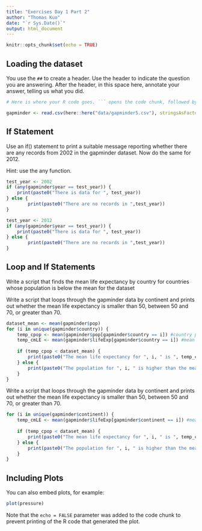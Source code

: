```yaml
---
title: "Exercises Day 1 Part 2"
author: "Thomas Kuo"
date: "`r Sys.Date()`"
output: html_document
---
```


```r
knitr::opts_chunk$set(echo = TRUE)
```

## Loading the dataset

You use the `##` to create a header. Use the header to indicate the question you are answering. After the header, in this space here, annotate your answer, telling us what you did.

```r
# Here is where your R code goes. ``` opens the code chunk, followed by {r}. Then ``` closes the chunk. When you 'knit' the file, the codes will evaluate.

gapminder <- read.csv(here::here("data/gapminder5.csv"), stringsAsFactors=FALSE)
```

## If Statement
Use an if() statement to print a suitable message reporting whether there are any records from 2002 in the gapminder dataset. Now do the same for 2012.

Hint: use the any function.
```r
test_year <- 2002
if (any(gapminder$year == test_year)) {
    print(paste0("There is data for ", test_year))
} else {
        print(paste0("There are no records in ",test_year))
}

test_year <- 2012
if (any(gapminder$year == test_year)) {
    print(paste0("There is data for ", test_year))
} else {
        print(paste0("There are no records in ",test_year))
}
```
## Loop and If Statements
Write a script that finds the mean life expectancy by country for countries whose population is below the mean for the dataset

Write a script that loops through the gapminder data by continent and prints out whether the mean life expectancy is smaller than 50, between 50 and 70, or greater than 70.
```r
dataset_mean <- mean(gapminder$pop)
for (i in unique(gapminder$country)) {
    temp_cpop <- mean(gapminder$pop[gapminder$country == i]) #country population
    temp_cmLE <- mean(gapminder$lifeExp[gapminder$country == i]) #mean country life expectancy
    
    if (temp_cpop < dataset_mean) {
        print(paste0("The mean life expectancy for ", i, " is ", temp_cmLE))
    } else {
        print(paste0("The population for ", i, " is higher than the mean population of the data set"))
    }
}
```

Write a script that loops through the gapminder data by continent and prints out whether the mean life expectancy is smaller than 50, between 50 and 70, or greater than 70.
```r
for (i in unique(gapminder$continent)) {
    temp_cmLE <- mean(gapminder$lifeExp[gapminder$continent == i]) #mean continent life expectancy
    
    if (temp_cpop < dataset_mean) {
        print(paste0("The mean life expectancy for ", i, " is ", temp_cmLE))
    } else {
        print(paste0("The population for ", i, " is higher than the mean population of the data set"))
    }
}
```

## Including Plots

You can also embed plots, for example:

```r
plot(pressure)
```

Note that the `echo = FALSE` parameter was added to the code chunk to prevent printing of the R code that generated the plot.
